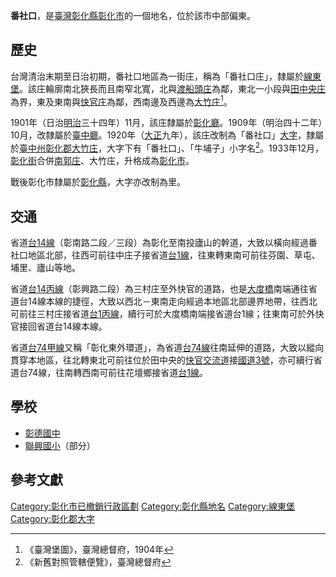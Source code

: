 {{noteTA　
|1 = zh-cn:庄; zh-hk:庄; zh-tw:庄;
}}
'''番社口'''，是[[臺灣|臺灣]][[彰化縣|彰化縣]][[彰化市|彰化市]]的一個地名，位於該市中部偏東。

==歷史==
台灣清治末期至日治初期，番社口地區為一街庄，稱為「番社口庄」，隸屬於[[線東堡|線東堡]]。該庄輪廓南北狹長而且南窄北寬，北與[[渡船頭庄|渡船頭庄]]為鄰，東北一小段與[[田中央庄|田中央庄]]為界，東及東南與[[快官庄|快官庄]]為鄰，西南邊及西邊為[[大竹_(彰化縣)|大竹庄]]<ref>《臺灣堡圖》，臺灣總督府，1904年</ref>。

1901年（日治[[明治|明治]]三十四年）11月，該庄隸屬於[[彰化廳|彰化廳]]。1909年（明治四十二年）10月，改隸屬於[[臺中廳|臺中廳]]。1920年（[[大正|大正]]九年），該庄改制為「番社口」[[大字|大字]]，隸屬於[[臺中州|臺中州]][[彰化郡|彰化郡]][[大竹庄|大竹庄]]，大字下有「番社口」、「牛埔子」小字名<ref>《新舊對照管轄便覽》，臺灣總督府</ref>。1933年12月，[[彰化街|彰化街]]合併[[南郭庄|南郭庄]]、大竹庄，升格成為[[彰化市_(州轄市)|彰化市]]。

戰後彰化市隸屬於[[彰化縣|彰化縣]]，大字亦改制為里。

==交通==
省道[[台14線|台14線]]（彰南路二段／三段）為彰化至南投廬山的幹道，大致以橫向經過番社口地區北部，往西可前往中庄子接省道[[台1線|台1線]]，往東轉東南可前往芬園、草屯、埔里、廬山等地。

省道[[台14丙線|台14丙線]]（彰興路二段）為三村庄至外快官的道路，也是[[大度橋|大度橋]]南端通往省道台14線本線的捷徑，大致以西北－東南走向經過本地區北部邊界地帶，往西北可前往三村庄接省道[[台1丙線|台1丙線]]，續行可於大度橋南端接省道台1線；往東南可於外快官接回省道台14線本線。

省道[[台74甲線|台74甲線]]又稱「彰化東外環道」，為省道[[台74線|台74線]]往南延伸的道路，大致以縱向貫穿本地區，往北轉東北可前往位於田中央的[[快官交流道|快官交流道]]接[[福爾摩沙高速公路|國道3號]]，亦可續行省道台74線，往南轉西南可前往花壇鄉接省道[[台1線|台1線]]。

==學校==
*[[彰德國中|彰德國中]]
*[[聯興國小|聯興國小]]（部分）

==參考文獻==
{{reflist}}

{{彰化郡}}

[[Category:彰化市已撤銷行政區劃|Category:彰化市已撤銷行政區劃]]
[[Category:彰化縣地名|Category:彰化縣地名]]
[[Category:線東堡|Category:線東堡]]
[[Category:彰化郡大字|Category:彰化郡大字]]